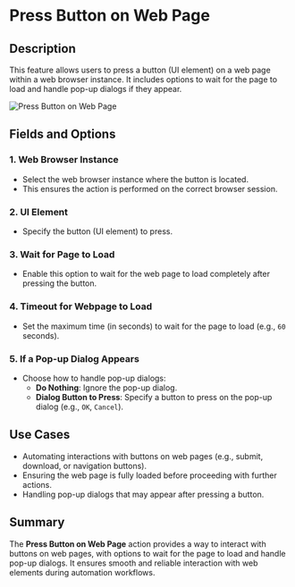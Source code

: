 # Press Button on Web Page  

## Description

This feature allows users to press a button (UI element) on a web page within a web browser instance. It includes options to wait for the page to load and handle pop-up dialogs if they appear.  

![Press Button on Web Page](../assets/browser-automation/press-button-on-web-page.png)  

## Fields and Options  

### 1. **Web Browser Instance**

- Select the web browser instance where the button is located.  
- This ensures the action is performed on the correct browser session.  

### 2. **UI Element**

- Specify the button (UI element) to press.  

### 3. **Wait for Page to Load**

- Enable this option to wait for the web page to load completely after pressing the button.  

### 4. **Timeout for Webpage to Load**

- Set the maximum time (in seconds) to wait for the page to load (e.g., `60` seconds).  

### 5. **If a Pop-up Dialog Appears**

- Choose how to handle pop-up dialogs:  
  - **Do Nothing**: Ignore the pop-up dialog.  
  - **Dialog Button to Press**: Specify a button to press on the pop-up dialog (e.g., `OK`, `Cancel`).  

## Use Cases

- Automating interactions with buttons on web pages (e.g., submit, download, or navigation buttons).  
- Ensuring the web page is fully loaded before proceeding with further actions.  
- Handling pop-up dialogs that may appear after pressing a button.  

## Summary

The **Press Button on Web Page** action provides a way to interact with buttons on web pages, with options to wait for the page to load and handle pop-up dialogs. It ensures smooth and reliable interaction with web elements during automation workflows.